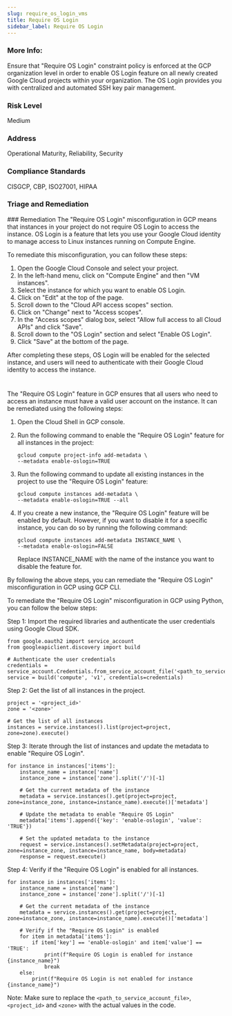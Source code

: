 ```yaml
---
slug: require_os_login_vms
title: Require OS Login
sidebar_label: Require OS Login
---
```


### More Info:

Ensure that "Require OS Login" constraint policy is enforced at the GCP organization level in order to enable OS Login feature on all newly created Google Cloud projects within your organization. The OS Login provides you with centralized and automated SSH key pair management.

### Risk Level

Medium

### Address

Operational Maturity, Reliability, Security

### Compliance Standards

CISGCP, CBP, ISO27001, HIPAA

### Triage and Remediation
<Tabs>
<Tab title='Remediation'>
### Remediation

<AccordionGroup>
<Accordion title='Using Console' defaultOpen='true'>
The "Require OS Login" misconfiguration in GCP means that instances in your project do not require OS Login to access the instance. OS Login is a feature that lets you use your Google Cloud identity to manage access to Linux instances running on Compute Engine. 

To remediate this misconfiguration, you can follow these steps:

1. Open the Google Cloud Console and select your project.
2. In the left-hand menu, click on "Compute Engine" and then "VM instances".
3. Select the instance for which you want to enable OS Login.
4. Click on "Edit" at the top of the page.
5. Scroll down to the "Cloud API access scopes" section.
6. Click on "Change" next to "Access scopes".
7. In the "Access scopes" dialog box, select "Allow full access to all Cloud APIs" and click "Save".
8. Scroll down to the "OS Login" section and select "Enable OS Login".
9. Click "Save" at the bottom of the page.

After completing these steps, OS Login will be enabled for the selected instance, and users will need to authenticate with their Google Cloud identity to access the instance.

#
</Accordion>

<Accordion title='Using CLI'>
The "Require OS Login" feature in GCP ensures that all users who need to access an instance must have a valid user account on the instance. It can be remediated using the following steps:

1. Open the Cloud Shell in GCP console.

2. Run the following command to enable the "Require OS Login" feature for all instances in the project:

   ```
   gcloud compute project-info add-metadata \
   --metadata enable-oslogin=TRUE
   ```

3. Run the following command to update all existing instances in the project to use the "Require OS Login" feature:

   ```
   gcloud compute instances add-metadata \
   --metadata enable-oslogin=TRUE --all
   ```

4. If you create a new instance, the "Require OS Login" feature will be enabled by default. However, if you want to disable it for a specific instance, you can do so by running the following command:

   ```
   gcloud compute instances add-metadata INSTANCE_NAME \
   --metadata enable-oslogin=FALSE
   ```

   Replace INSTANCE_NAME with the name of the instance you want to disable the feature for.

By following the above steps, you can remediate the "Require OS Login" misconfiguration in GCP using GCP CLI.
</Accordion>

<Accordion title='Using Python'>
To remediate the "Require OS Login" misconfiguration in GCP using Python, you can follow the below steps:

Step 1: Import the required libraries and authenticate the user credentials using Google Cloud SDK.

```
from google.oauth2 import service_account
from googleapiclient.discovery import build

# Authenticate the user credentials
credentials = service_account.Credentials.from_service_account_file('<path_to_service_account_file>')
service = build('compute', 'v1', credentials=credentials)
```

Step 2: Get the list of all instances in the project.

```
project = '<project_id>'
zone = '<zone>'

# Get the list of all instances
instances = service.instances().list(project=project, zone=zone).execute()
```

Step 3: Iterate through the list of instances and update the metadata to enable "Require OS Login".

```
for instance in instances['items']:
    instance_name = instance['name']
    instance_zone = instance['zone'].split('/')[-1]

    # Get the current metadata of the instance
    metadata = service.instances().get(project=project, zone=instance_zone, instance=instance_name).execute()['metadata']

    # Update the metadata to enable "Require OS Login"
    metadata['items'].append({'key': 'enable-oslogin', 'value': 'TRUE'})

    # Set the updated metadata to the instance
    request = service.instances().setMetadata(project=project, zone=instance_zone, instance=instance_name, body=metadata)
    response = request.execute()
```

Step 4: Verify if the "Require OS Login" is enabled for all instances.

```
for instance in instances['items']:
    instance_name = instance['name']
    instance_zone = instance['zone'].split('/')[-1]

    # Get the current metadata of the instance
    metadata = service.instances().get(project=project, zone=instance_zone, instance=instance_name).execute()['metadata']

    # Verify if the "Require OS Login" is enabled
    for item in metadata['items']:
        if item['key'] == 'enable-oslogin' and item['value'] == 'TRUE':
            print(f"Require OS Login is enabled for instance {instance_name}")
            break
    else:
        print(f"Require OS Login is not enabled for instance {instance_name}")
```

Note: Make sure to replace the `<path_to_service_account_file>`, `<project_id>` and `<zone>` with the actual values in the code.
</Accordion>

</AccordionGroup>
</Tab>
</Tabs>

